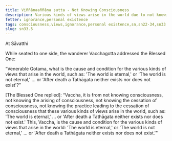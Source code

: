 ```yaml
---
title: Viññāṇaaññāṇa sutta - Not Knowing Consciousness
description: Various kinds of views arise in the world due to not knowing consciousness, the arising of consciousness, the cessation of consciousness, and the practice leading to the cessation of consciousness.
fetter: ignorance,personal existence
tags: consciousness,views,ignorance,personal existence,sn,sn22-34,sn33
slug: sn33.5
---
```


At Sāvatthi

While seated to one side, the wanderer Vacchagotta addressed the Blessed One:

“Venerable Gotama, what is the cause and condition for the various kinds of views that arise in the world, such as: 'The world is eternal,' or 'The world is not eternal,' ... or 'After death a Tathāgata neither exists nor does not exist'?”

[The Blessed One replied]: “Vaccha, it is from not knowing consciousness, not knowing the arising of consciousness, not knowing the cessation of consciousness, not knowing the practice leading to the cessation of consciousness that these various kinds of views arise in the world, such as: 'The world is eternal,' ... or 'After death a Tathāgata neither exists nor does not exist.' This, Vaccha, is the cause and condition for the various kinds of views that arise in the world: 'The world is eternal,' or 'The world is not eternal,' ... or 'After death a Tathāgata neither exists nor does not exist.'"